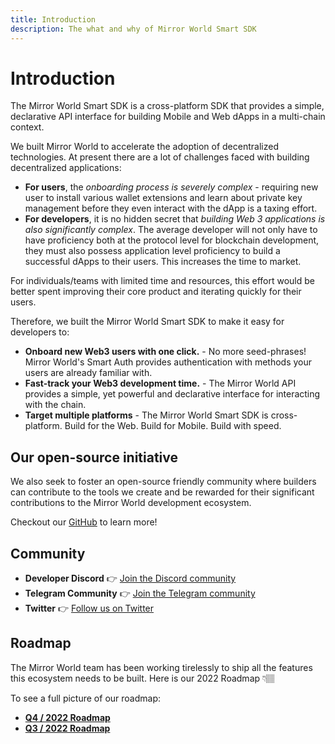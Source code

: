 ```yaml
---
title: Introduction
description: The what and why of Mirror World Smart SDK
---
```


# Introduction

The Mirror World Smart SDK is a cross-platform SDK that provides a simple, declarative
API interface for building Mobile and Web dApps in a multi-chain context.

We built Mirror World to accelerate the adoption of decentralized technologies. At present there are a lot of challenges
faced with building decentralized applications:

- **For users**, the _onboarding process is severely complex_ - requiring new user to install various wallet extensions and learn
about private key management before they even interact with the dApp is a taxing effort.
- **For developers**, it is no hidden secret that _building Web 3 applications is also significantly complex_.
The average developer will not only have to have proficiency both at the protocol level for blockchain development, they must also possess
application level proficiency to build a successful dApps to their users. This increases the time to market.

For individuals/teams with limited time and resources, this effort would be better spent improving their core product and iterating
quickly for their users.

Therefore, we built the Mirror World Smart SDK to make it easy for developers to:
- **Onboard new Web3 users with one click.** - No more seed-phrases! Mirror World's Smart Auth provides authentication with methods your users are already familiar with.
- **Fast-track your Web3 development time.** - The Mirror World API provides a simple, yet powerful and declarative interface for interacting with the chain.
- **Target multiple platforms** - The Mirror World Smart SDK is cross-platform. Build for the Web. Build for Mobile. Build with speed.

## Our open-source initiative
We also seek to foster an open-source friendly community where builders can contribute to the tools we create and be rewarded
for their significant contributions to the Mirror World development ecosystem.

Checkout our [GitHub](https://mirrorworld.fun/github) to learn more!

## Community
- **Developer Discord** 👉 [Join the Discord community](https://mirrorworld.fun/discord)
- **Telegram Community** 👉 [Join the Telegram community](https://mirrorworld.fun/telegram)
- **Twitter** 👉 [Follow us on Twitter](https://mirrorworld.fun/twitter)


## Roadmap
The Mirror World team has been working tirelessly to ship all the features this ecosystem needs to be built. Here is our 2022 Roadmap 👇🏽

To see a full picture of our roadmap:
- **[Q4 / 2022 Roadmap](https://github.com/orgs/mirrorworld-universe/projects/1/views/3)**
- **[Q3 / 2022 Roadmap](https://github.com/orgs/mirrorworld-universe/projects/1/views/2)**
